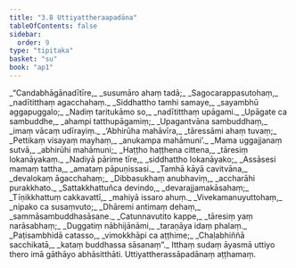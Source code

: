 ```yaml
---
title: "3.8 Uttiyattheraapadāna"
tableOfContents: false
sidebar:
  order: 9
type: "tipitaka"
basket: "su"
book: "ap1"
---
```



<DynamicBreadcrumb />

<Division number="169" book="ap1">

<Paragraph number="1042" type="verses" book="ap1">
_“Candabhāgānadītīre,_  
_susumāro ahaṃ tadā;_  
_Sagocarappasutohaṃ,_  
_nadītitthaṃ agacchahaṃ._  

</Paragraph>

</Division>
<Division number="170" book="ap1">

<Paragraph number="1043" type="verses" book="ap1">
_Siddhattho tamhi samaye,_  
_sayambhū aggapuggalo;_  
_Nadiṃ taritukāmo so,_  
_nadītitthaṃ upāgami._  

</Paragraph>

</Division>
<Division number="171" book="ap1">

<Paragraph number="1044" type="verses" book="ap1">
_Upāgate ca sambuddhe,_  
_ahampi tatthupāgamiṃ;_  
_Upagantvāna sambuddhaṃ,_  
_imaṃ vācaṃ udīrayiṃ._  

</Paragraph>

</Division>
<Division number="172" book="ap1">

<Paragraph number="1045" type="verses" book="ap1">
_‘Abhirūha mahāvīra,_  
_tāressāmi ahaṃ tuvaṃ;_  
_Pettikaṃ visayaṃ mayhaṃ,_  
_anukampa mahāmuni’._  

</Paragraph>

</Division>
<Division number="173" book="ap1">

<Paragraph number="1046" type="verses" book="ap1">
_Mama uggajjanaṃ sutvā,_  
_abhirūhi mahāmuni;_  
_Haṭṭho haṭṭhena cittena,_  
_tāresiṃ lokanāyakaṃ._  

</Paragraph>

</Division>
<Division number="174" book="ap1">

<Paragraph number="1047" type="verses" book="ap1">
_Nadiyā pārime tīre,_  
_siddhattho lokanāyako;_  
_Assāsesi mamaṃ tattha,_  
_amataṃ pāpuṇissasi._  

</Paragraph>

</Division>
<Division number="175" book="ap1">

<Paragraph number="1048" type="verses" book="ap1">
_Tamhā kāyā cavitvāna,_  
_devalokaṃ āgacchahaṃ;_  
_Dibbasukhaṃ anubhaviṃ,_  
_accharāhi purakkhato._  

</Paragraph>

</Division>
<Division number="176" book="ap1">

<Paragraph number="1049" type="verses" book="ap1">
_Sattakkhattuñca devindo,_  
_devarajjamakāsahaṃ;_  
_Tīṇikkhattuṃ cakkavattī,_  
_mahiyā issaro ahuṃ._  

</Paragraph>

</Division>
<Division number="177" book="ap1">

<Paragraph number="1050" type="verses" book="ap1">
_Vivekamanuyuttohaṃ,_  
_nipako ca susaṃvuto;_  
_Dhāremi antimaṃ dehaṃ,_  
_sammāsambuddhasāsane._  

</Paragraph>

</Division>
<Division number="178" book="ap1">

<Paragraph number="1051" type="verses" book="ap1">
_Catunnavutito kappe,_  
_tāresiṃ yaṃ narāsabhaṃ;_  
_Duggatiṃ nābhijānāmi,_  
_taraṇāya idaṃ phalaṃ._  

</Paragraph>

</Division>
<Division number="179" book="ap1">

<Paragraph number="1052" type="verses" book="ap1">
_Paṭisambhidā catasso,_  
_vimokkhāpi ca aṭṭhime;_  
_Chaḷabhiññā sacchikatā,_  
_kataṃ buddhassa sāsanaṃ”._  

</Paragraph>

<Paragraph number="1053" book="ap1">
Itthaṃ sudaṃ āyasmā uttiyo thero imā gāthāyo abhāsitthāti.

</Paragraph>
</Division>

<Paragraph number="1054" type="center" book="ap1">
Uttiyattherassāpadānaṃ aṭṭhamaṃ.
</Paragraph>